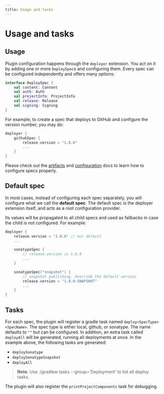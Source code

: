 ```yaml
---
title: Usage and tasks
---
```


# Usage and tasks

## Usage

Plugin configuration happens through the `deployer` extension. You act on it by adding one or more `DeploySpec`s
and configuring them. Every spec can be configured independently and offers many options:

```kotlin
interface DeploySpec {
    val content: Content
    val auth: Auth
    val projectInfo: ProjectInfo
    val release: Release
    val signing: Signing
}
```

For example, to create a spec that deploys to GitHub and configure the version number, you may do:

```kotlin
deployer {
    githubSpec {
        release.version = "1.0.0"
        ...
    }
}
```

Please check out the [artifacts](artifacts) and [configuration](configuration) docs to learn how to configure specs properly.

## Default spec

In most cases, instead of configuring each spec separately, you will configure what we call the **default spec**.
The default spec is the deployer extension itself, and acts as a root configuration provider.

Its values will be propagated to all child specs and used as fallbacks in case the child is not configured.
For example:

```kotlin
deployer {
    release.version = "1.0.0" // our default
    ...

    sonatypeSpec {
        // release.version is 1.0.0
        ...
    }

    sonatypeSpec("snapshot") {
        // snapshot publishing. Override the default version
        release.version = "1.0.0-SNAPSHOT"
        ...
    }
}
```

## Tasks

For each spec, the plugin will register a gradle task named `deploy<SpecType><SpecName>`. The spec type is either local,
github, or sonatype. The name defaults to `""` but can be configured. In addition, an extra task called `deployAll` will be
generated, running all deployments at once. In the example above, the following tasks are generated:

- `deploySonatype`
- `deploySonatypeSnapshot`
- `deployAll`

> **Note**: Use ./gradlew tasks --group='Deployment' to list all deploy tasks.

The plugin will also register the `printProjectComponents` task for debugging.
